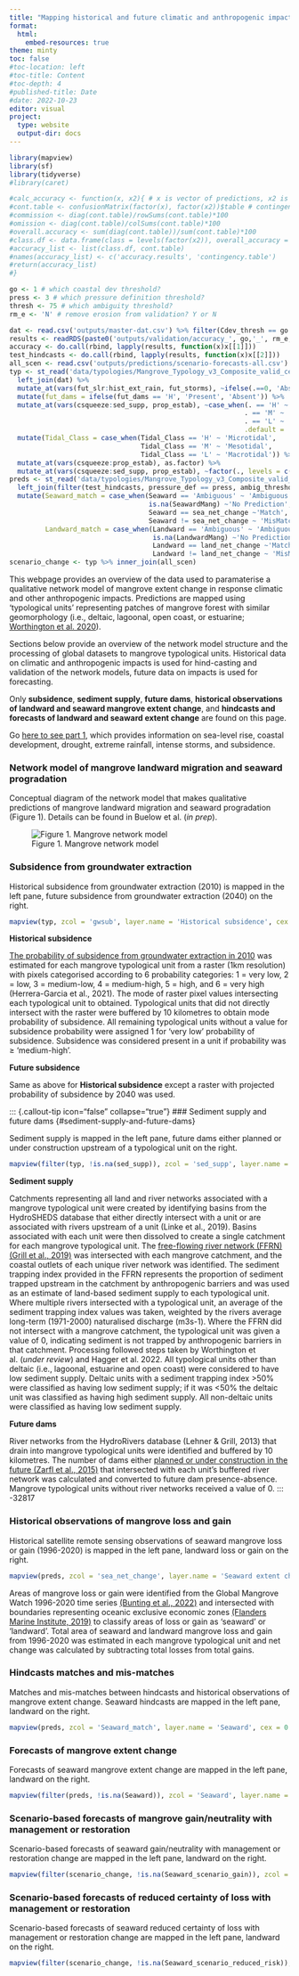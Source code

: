 ```yaml
---
title: "Mapping historical and future climatic and anthropogenic impacts to mangroves (Part 2)"
format:
  html:
    embed-resources: true
theme: minty
toc: false
#toc-location: left
#toc-title: Content
#toc-depth: 4
#published-title: Date
#date: 2022-10-23
editor: visual
project:
  type: website
  output-dir: docs
---
```


```r
library(mapview)
library(sf)
library(tidyverse)
#library(caret)

#calc_accuracy <- function(x, x2){ # x is vector of predictions, x2 is reference vector
#cont.table <- confusionMatrix(factor(x), factor(x2))$table # contingency table
#commission <- diag(cont.table)/rowSums(cont.table)*100
#omission <- diag(cont.table)/colSums(cont.table)*100
#overall.accuracy <- sum(diag(cont.table))/sum(cont.table)*100
#class.df <- data.frame(class = levels(factor(x2)), overall_accuracy = overall.accuracy, omission_accuracy = omission, commission_accuracy = commission)
#accuracy_list <- list(class.df, cont.table)
#names(accuracy_list) <- c('accuracy.results', 'contingency.table')
#return(accuracy_list)
#}

go <- 1 # which coastal dev threshold?
press <- 3 # which pressure definition threshold?
thresh <- 75 # which ambiguity threshold?
rm_e <- 'N' # remove erosion from validation? Y or N

dat <- read.csv('outputs/master-dat.csv') %>% filter(Cdev_thresh == go & pressure_def == press) %>% select(Type:prop_estab)
results <- readRDS(paste0('outputs/validation/accuracy_', go,'_', rm_e, '.RDS'))
accuracy <- do.call(rbind, lapply(results, function(x)x[[1]]))
test_hindcasts <- do.call(rbind, lapply(results, function(x)x[[2]]))
all_scen <- read.csv('outputs/predictions/scenario-forecasts-all.csv')
typ <- st_read('data/typologies/Mangrove_Typology_v3_Composite_valid_centroids.gpkg') %>% 
  left_join(dat) %>% 
  mutate_at(vars(fut_slr:hist_ext_rain, fut_storms), ~ifelse(.==0, 'Absent', 'Present')) %>% 
  mutate(fut_dams = ifelse(fut_dams == 'H', 'Present', 'Absent')) %>% 
  mutate_at(vars(csqueeze:sed_supp, prop_estab), ~case_when(. == 'H' ~ 'High',
                                                           . == 'M' ~ 'Medium', 
                                                           . == 'L' ~ 'Low',
                                                           .default = .)) %>% 
  mutate(Tidal_Class = case_when(Tidal_Class == 'H' ~ 'Microtidal', 
                                 Tidal_Class == 'M' ~ 'Mesotidal',
                                 Tidal_Class == 'L' ~ 'Macrotidal')) %>% 
  mutate_at(vars(csqueeze:prop_estab), as.factor) %>% 
  mutate_at(vars(csqueeze:sed_supp, prop_estab), ~factor(., levels = c('High', 'Medium', 'Low')))
preds <- st_read('data/typologies/Mangrove_Typology_v3_Composite_valid_centroids.gpkg') %>% # join hindcasts to spatial data
  left_join(filter(test_hindcasts, pressure_def == press, ambig_threshold == thresh)) %>% 
  mutate(Seaward_match = case_when(Seaward == 'Ambiguous' ~ 'Ambiguous',
                                   is.na(SeawardMang) ~'No Prediction',
                                   Seaward == sea_net_change ~'Match', 
                                   Seaward != sea_net_change ~ 'MisMatch'),
         Landward_match = case_when(Landward == 'Ambiguous' ~ 'Ambiguous',
                                    is.na(LandwardMang) ~'No Prediction',
                                    Landward == land_net_change ~'Match', 
                                    Landward != land_net_change ~ 'MisMatch'))
scenario_change <- typ %>% inner_join(all_scen)

```

This webpage provides an overview of the data used to paramaterise a qualitative network model of mangrove extent change in response climatic and other anthropogenic impacts. Predictions are mapped using 'typological units' representing patches of mangrove forest with similar geomorphology (i.e., deltaic, lagoonal, open coast, or estuarine; [Worthington et al. 2020](https://www.nature.com/articles/s41598-020-71194-5)).

Sections below provide an overview of the network model structure and the processing of global datasets to mangrove typological units. Historical data on climatic and anthropogenic impacts is used for hind-casting and validation of the network models, future data on impacts is used for forecasting.

Only **subsidence**, **sediment supply**, **future dams**, **historical observations of landward and seaward mangrove extent change**, and **hindcasts and forecasts of landward and seaward extent change** are found on this page.

Go [here to see part 1](https://mangrove-climate-risk-mapping.netlify.app/), which provides information on sea-level rise, coastal development, drought, extreme rainfall, intense storms, and subsidence.

::: {.callout-tip icon="false" collapse="true"}
### Network model of mangrove landward migration and seaward progradation

Conceptual diagram of the network model that makes qualitative predictions of mangrove landward migration and seaward progradation (Figure 1). Details can be found in Buelow et al. (*in prep*).

![Figure 1. Mangrove network model](images/network.png)
:::

::: {.callout-tip icon="false" collapse="true"}
### Subsidence from groundwater extraction

Historical subsidence from groundwater extraction (2010) is mapped in the left pane, future subsidence from groundwater extraction (2040) on the right.

```r

mapview(typ, zcol = 'gwsub', layer.name = 'Historical subsidence', cex = 0.9, lwd = 0) | mapview(typ, zcol = 'fut_gwsub', layer.name = 'Future subsidence', cex = 0.9, lwd = 0)

```

**Historical subsidence**

[The probability of subsidence from groundwater extraction in 2010](https://figshare.com/articles/dataset/Global_Subsidence_Maps/13312070/1) was estimated for each mangrove typological unit from a raster (1km resolution) with pixels categorised according to 6 probability categories: 1 = very low, 2 = low, 3 = medium-low, 4 = medium-high, 5 = high, and 6 = very high (Herrera-Garcia et al., 2021). The mode of raster pixel values intersecting each typological unit to obtained. Typological units that did not directly intersect with the raster were buffered by 10 kilometres to obtain mode probability of subsidence. All remaining typological units without a value for subsidence probability were assigned 1 for 'very low' probability of subsidence. Subsidence was considered present in a unit if probability was ≥ 'medium-high'.

**Future subsidence**

Same as above for **Historical subsidence** except a raster with projected probability of subsidence by 2040 was used.
:::

::: {.callout-tip icon="false" collapse="true"}
### Sediment supply and future dams {#sediment-supply-and-future-dams}

Sediment supply is mapped in the left pane, future dams either planned or under construction upstream of a typological unit on the right.

```r

mapview(filter(typ, !is.na(sed_supp)), zcol = 'sed_supp', layer.name = 'Sediment supply', cex = 0.9, lwd = 0, map.type = 'Esri.WorldGrayCanvas') | mapview(filter(typ, !is.na(fut_dams)), zcol = 'fut_dams', layer.name = 'Future dams upstream', cex = 0.9, lwd = 0, map.type = 'Esri.WorldGrayCanvas')

```

**Sediment supply**

Catchments representing all land and river networks associated with a mangrove typological unit were created by identifying basins from the HydroSHEDS database that either directly intersect with a unit or are associated with rivers upstream of a unit (Linke et al., 2019). Basins associated with each unit were then dissolved to create a single catchment for each mangrove typological unit. The [free-flowing river network (FFRN)(Grill et al., 2019)](https://figshare.com/articles/dataset/Mapping_the_world_s_free-flowing_rivers_data_set_and_technical_documentation/7688801) was intersected with each mangrove catchment, and the coastal outlets of each unique river network was identified. The sediment trapping index provided in the FFRN represents the proportion of sediment trapped upstream in the catchment by anthropogenic barriers and was used as an estimate of land-based sediment supply to each typological unit. Where multiple rivers intersected with a typological unit, an average of the sediment trapping index values was taken, weighted by the rivers average long-term (1971-2000) naturalised discharge (m3s-1). Where the FFRN did not intersect with a mangrove catchment, the typological unit was given a value of 0, indicating sediment is not trapped by anthropogenic barriers in that catchment. Processing followed steps taken by Worthington et al. (*under review*) and Hagger et al. 2022. All typological units other than deltaic (i.e., lagoonal, estuarine and open coast) were considered to have low sediment supply. Deltaic units with a sediment trapping index \>50% were classified as having low sediment supply; if it was \<50% the deltaic unit was classified as having high sediment supply. All non-deltaic units were classified as having low sediment supply.

**Future dams**

River networks from the HydroRivers database (Lehner & Grill, 2013) that drain into mangrove typological units were identified and buffered by 10 kilometres. The number of dams either [planned or under construction in the future (Zarfl et al., 2015)](https://www.globaldamwatch.org/fhred) that intersected with each unit's buffered river network was calculated and converted to future dam presence-absence. Mangrove typological units without river networks received a value of 0.
::: -32817

::: {.callout-tip icon="false" collapse="true"}
### Historical observations of mangrove loss and gain {#historical-mangrove-loss-and-gain}

Historical satellite remote sensing observations of seaward mangrove loss or gain (1996-2020) is mapped in the left pane, landward loss or gain on the right.

```r

mapview(preds, zcol = 'sea_net_change', layer.name = 'Seaward extent change', cex = 0.9, lwd = 0, map.type = 'Esri.WorldGrayCanvas') | mapview(preds, zcol = 'land_net_change', layer.name = 'Landward extent change', cex = 0.9, lwd = 0, map.type = 'Esri.WorldGrayCanvas')

```

Areas of mangrove loss or gain were identified from the Global Mangrove Watch 1996-2020 time series [(Bunting et al., 2022)](https://zenodo.org/record/6894273#.ZEXlTuxBxuU) and intersected with boundaries representing oceanic exclusive economic zones [(Flanders Marine Institute, 2019)](https://www.marineregions.org/) to classify areas of loss or gain as 'seaward' or 'landward'. Total area of seaward and landward mangrove loss and gain from 1996-2020 was estimated in each mangrove typological unit and net change was calculated by subtracting total losses from total gains.
:::

::: {.callout-tip icon="false" collapse="true"}
### Hindcasts matches and mis-matches {#landhind-forecast}

Matches and mis-matches between hindcasts and historical observations of mangrove extent change. Seaward hindcasts are mapped in the left pane, landward on the right.

```r

mapview(preds, zcol = 'Seaward_match', layer.name = 'Seaward', cex = 0.9, lwd = 0, map.type = 'Esri.WorldGrayCanvas') | mapview(preds, zcol = 'Landward_match', layer.name = 'Landward', cex = 0.9, lwd = 0, map.type = 'Esri.WorldGrayCanvas')
```
:::

::: {.callout-tip icon="false" collapse="true"}
### Forecasts of mangrove extent change {#seahind-forecast}

Forecasts of seaward mangrove extent change are mapped in the left pane, landward on the right.

```r

mapview(filter(preds, !is.na(Seaward)), zcol = 'Seaward', layer.name = 'Seaward', cex = 0.9, lwd = 0, map.type = 'Esri.WorldGrayCanvas') | mapview(filter(preds, !is.na(Landward)), zcol = 'Landward', layer.name = 'Landward', cex = 0.9, lwd = 0, map.type = 'Esri.WorldGrayCanvas')
```
:::

::: {.callout-tip icon="false" collapse="true"}
### Scenario-based forecasts of mangrove gain/neutrality with management or restoration

Scenario-based forecasts of seaward gain/neutrality with management or restoration change are mapped in the left pane, landward on the right.

```r

mapview(filter(scenario_change, !is.na(Seaward_scenario_gain)), zcol = 'Seaward_scenario_gain', layer.name = 'Seaward', cex = 0.9, lwd = 0, map.type = 'Esri.WorldGrayCanvas') | mapview(filter(scenario_change, !is.na(Landward_scenario_gain)), zcol = 'Landward_scenario_gain', layer.name = 'Landward', cex = 0.9, lwd = 0, map.type = 'Esri.WorldGrayCanvas')
```
:::

::: {.callout-tip icon="false" collapse="true"}
### Scenario-based forecasts of reduced certainty of loss with management or restoration

Scenario-based forecasts of seaward reduced certainty of loss with management or restoration change are mapped in the left pane, landward on the right.

```r

mapview(filter(scenario_change, !is.na(Seaward_scenario_reduced_risk)), zcol = 'Seaward_scenario_reduced_risk', layer.name = 'Seaward', cex = 0.9, lwd = 0, map.type = 'Esri.WorldGrayCanvas') | mapview(filter(scenario_change, !is.na(Landward_scenario_reduced_risk)), zcol = 'Landward_scenario_reduced_risk', layer.name = 'Landward', cex = 0.9, lwd = 0, map.type = 'Esri.WorldGrayCanvas')
```
:::